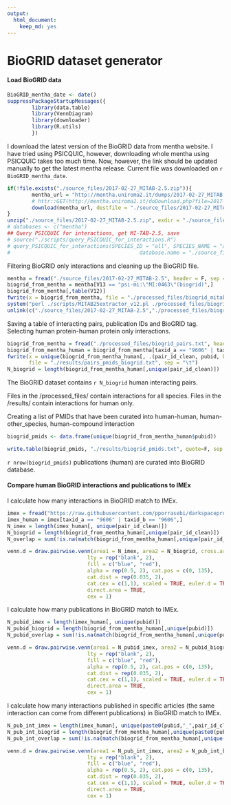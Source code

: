 ```yaml
---
output: 
  html_document: 
    keep_md: yes
---
```

BioGRID dataset generator
========================================================

#### Load BioGRID data

```r
BioGRID_mentha_date <- date()
suppressPackageStartupMessages({
        library(data.table)
        library(VennDiagram)
        library(downloader)
        library(R.utils)
        })
```

I download the latest version of the BioGRID data from mentha website. I have tried using PSICQUIC, however, downloading whole mentha using PSICQUIC takes too much time. Now, however, the link should be updated manually to get the latest mentha release. Current file was downloaded on `r BioGRID_mentha_date`. 

```r
if(!file.exists("./source_files/2017-02-27_MITAB-2.5.zip")){
        mentha_url = "http://mentha.uniroma2.it/dumps/2017-02-27_MITAB-2.5.zip"
        # httr::GET(http://mentha.uniroma2.it/doDownload.php?file=2017-02-27_MITAB-2.5.zip) - this is how I got the direct link
        download(mentha_url, destfile = "./source_files/2017-02-27_MITAB-2.5.zip")
}
unzip("./source_files/2017-02-27_MITAB-2.5.zip", exdir = "./source_files/")
# databases <- c("mentha")
## Query PSICQUIC for interactions, get MI-TAB-2.5, save
# source("./scripts/query_PSICQUIC_for_interactions.R")
# query_PSICQUIC_for_interactions(SPECIES_ID = "all", SPECIES_NAME = "all", databases= "mentha", date = BioGRID_mentha_date,
#                                          database.name = "./source_files/mentha_mitab25.txt", return_data = F, show_summary = F, MITAB = "tab25")
```

Filtering BioGRID only interactions and cleaning up the BioGRID file.

```r
mentha = fread("./source_files/2017-02-27_MITAB-2.5", header = F, sep = "\t", colClasses = "character")
biogrid_from_mentha = mentha[V13 == "psi-mi:\"MI:0463\"(biogrid)",]
biogrid_from_mentha[,table(V12)]
fwrite(x = biogrid_from_mentha, file = "./processed_files/biogrid_mitab25.txt",sep = "\t")
system("perl ./scripts/MITAB25extractor_v12.pl ./processed_files/biogrid_mitab25.txt ./processed_files/biogrid_pairs.txt")
unlink(c("./source_files/2017-02-27_MITAB-2.5","./processed_files/biogrid_mitab25.txt"))
```

Saving a table of interacting pairs, publication IDs and BioGRID tag. Selecting human protein-human protein only interactions.

```r
biogrid_from_mentha = fread("./processed_files/biogrid_pairs.txt", header = T, sep = "\t", colClasses = "character")
biogrid_from_mentha_human = biogrid_from_mentha[taxid_a == "9606" | taxid_b == "9606",]
fwrite(x = unique(biogrid_from_mentha_human[, .(pair_id_clean, pubid, biogrid = rep(1, .N))]), 
       file = "./results/pairs_pmids_biogrid.txt", sep = "\t")
N_biogrid = length(biogrid_from_mentha_human[,unique(pair_id_clean)])
```

The BioGRID dataset contains `r N_biogrid` human interacting pairs. 

Files in the /processed_files/ contain interactions for all species.
Files in the /results/ contain interactions for human only.

Creating a list of PMIDs that have been curated into human-human, human-other_species, human-compound interaction

```r
biogrid_pmids <- data.frame(unique(biogrid_from_mentha_human$pubid))

write.table(biogrid_pmids, "./results/biogrid_pmids.txt", quote=F, sep ="\t", row.names = F, col.names = T)
```

`r nrow(biogrid_pmids)` publications (human) are curated into BioGRID database. 

#### Compare human BioGRID interactions and publications to IMEx 

I calculate how many interactions in BioGRID match to IMEx.

```r
imex = fread("https://raw.githubusercontent.com/pporrasebi/darkspaceproject/master/IMEx/results/imex_full.txt", header = T, sep = "\t", colClasses = "character")
imex_human = imex[taxid_a == "9606" | taxid_b == "9606",]
N_imex = length(imex_human[, unique(pair_id_clean)])
N_biogrid = length(biogrid_from_mentha_human[,unique(pair_id_clean)])
N_overlap = sum(!is.na(match(biogrid_from_mentha_human[,unique(pair_id_clean)], imex_human[, unique(pair_id_clean)])))

venn.d = draw.pairwise.venn(area1 = N_imex, area2 = N_biogrid, cross.area = N_overlap, category = c("IMEx", "BioGRID"), 
                          lty = rep("blank", 2), 
                          fill = c("blue", "red"), 
                          alpha = rep(0.5, 2), cat.pos = c(0, 135), 
                          cat.dist = rep(0.035, 2), 
                          cat.cex = c(1,1), scaled = TRUE, euler.d = TRUE,  margin = 0.05,
                          direct.area = TRUE,
                          cex = 1)

```

I calculate how many publications in BioGRID match to IMEx.

```r
N_pubid_imex = length(imex_human[, unique(pubid)])
N_pubid_biogrid = length(biogrid_from_mentha_human[,unique(pubid)])
N_pubid_overlap = sum(!is.na(match(biogrid_from_mentha_human[,unique(pubid)], imex_human[, unique(pubid)])))

venn.d = draw.pairwise.venn(area1 = N_pubid_imex, area2 = N_pubid_biogrid, cross.area = N_pubid_overlap, category = c("IMEx", "BioGRID"), 
                          lty = rep("blank", 2), 
                          fill = c("blue", "red"), 
                          alpha = rep(0.5, 2), cat.pos = c(0, 135), 
                          cat.dist = rep(0.035, 2), 
                          cat.cex = c(1,1), scaled = TRUE, euler.d = TRUE,  margin = 0.05,
                          direct.area = TRUE,
                          cex = 1)

```

I calculate how many interactions published in specific articles (the same interaction can come from different publications) in BioGRID match to IMEx.

```r
N_pub_int_imex = length(imex_human[, unique(paste0(pubid,"_",pair_id_clean))])
N_pub_int_biogrid = length(biogrid_from_mentha_human[,unique(paste0(pubid,"_",pair_id_clean))])
N_pub_int_overlap = sum(!is.na(match(biogrid_from_mentha_human[,unique(paste0(pubid,"_",pair_id_clean))], imex_human[, unique(paste0(pubid,"_",pair_id_clean))])))

venn.d = draw.pairwise.venn(area1 = N_pub_int_imex, area2 = N_pub_int_biogrid, cross.area = N_pub_int_overlap, category = c("IMEx", "BioGRID"), 
                          lty = rep("blank", 2), 
                          fill = c("blue", "red"), 
                          alpha = rep(0.5, 2), cat.pos = c(0, 135), 
                          cat.dist = rep(0.035, 2), 
                          cat.cex = c(1,1), scaled = TRUE, euler.d = TRUE,  margin = 0.05,
                          direct.area = TRUE,
                          cex = 1)

```
